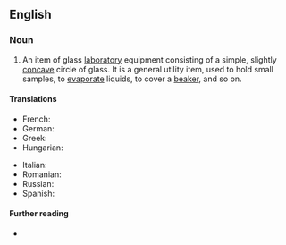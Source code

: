 ==English==

===Noun===
{{en-noun|es}}

# {{lb|en|chemistry}} An item of glass [[laboratory]] equipment consisting of a simple, slightly [[concave]] circle of glass. It is a general utility item, used to hold small samples, to [[evaporate]] liquids, to cover a [[beaker]], and so on.

====Translations====
{{trans-top|laboratory equipment}}
* French: {{t-needed|fr}}
* German: {{t-needed|de}}
* Greek: {{t|el|[[ύαλος]] [[ωρολογίου]]|f}}
* Hungarian: {{t+|hu|óraüveg}}
{{trans-mid}}
* Italian: {{t-needed|it}}
* Romanian: {{t|ro|sticlă de ceas|f}}
* Russian: {{t-needed|ru}}
* Spanish: {{t-needed|es}}
{{trans-bottom}}

====Further reading====
* {{pedialite}}